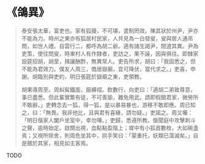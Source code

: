 # 《鴿異》

> 泰安張太華，富吏也。家有狐擾，不可堪，遣制罔效。陳其狀於州尹，尹亦不能為力。時州之東亦有狐居村民家，人共見為一白發叟，叟與居人通吊問，如世人禮。自雲行二，都呼為胡二爺。適有諸生謁尹，間道其異。尹為吏策，使往問叟，時東村人有作隸者，吏訪之，果不誣，因與俱往。即隸家設筵招胡，胡至，揖讓酬酢，無異常人。吏告所求，胡曰：「我固悉之，但不能為君效力。僕友人周三，僑居嶽廟，宜可降伏，當代求之。」吏喜，申謝。胡臨別與吏約，明日張筵於嶽廟之東，吏領教。
>
> 胡果導周至。周虯髯鐵面，服褲褶。飲數行，向吏曰：「適胡二弟致尊意，事已盡悉。但此輩實繁有徒，不可善諭，難免用武。請即假館君家，微勞所不敢辭。」吏轉念去一狐，得一狐，是以暴易暴也，游移不敢即應。周已知之，曰：「無畏。我非他比，且與君有喜緣，請勿疑。」吏諾之。周又囑：「明日偕家人闔戶坐室中，幸勿嘩。」吏歸，悉遵所教。俄聞庭中攻擊刺斗之聲，逾時始定。啟關出視，血點點盈階上；墀中有小狐首數枚，大如碗盞焉；又視所除舍，則周危坐其中，拱手笑曰：「蒙重托，妖類已蕩滅矣。」自是館於其家，相見如主客焉。

TODO
